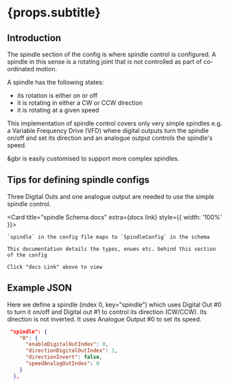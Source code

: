 

# {props.subtitle}

## Introduction

The spindle section of the config is where spindle control is configured. A spindle in this sense is a rotating joint that is not controlled as part of co-ordinated motion.

A spindle has the following states:
* its rotation is either on or off
* it is rotating in either a CW or CCW direction
* it is rotating at a given speed

This implementation of spindle control covers only very simple spindles e.g. a Variable Frequency Drive (VFD) where digital outputs turn the spindle on/off and set its direction and an analogue output controls the spindle's speed.

&gbr is easily customised to support more complex spindles.

## Tips for defining spindle configs

Three Digital Outs and one analogue output are needed to use the simple spindle control.

<Card title="spindle Schema docs" extra={<Link to="/docs/gbc/schema/SpindleConfig">docs link</Link>} style={{ width: '100%' }}>

    `spindle` in the config file maps to `SpindleConfig` in the schema

    This documentation details the types, enums etc. behind this section of the config

    Click "docs Link" above to view
</Card>

## Example JSON

Here we define a spindle (index 0, key="spindle") which uses Digital Out #0 to turn it on/off and Digital out #1 to control its direction (CW/CCW). Its direction is not inverted. It uses Analogue Output #0 to set its speed.

```json
 "spindle": {
    "0": {
      "enableDigitalOutIndex": 0,
      "directionDigitalOutIndex": 1,
      "directionInvert": false,
      "speedAnalogOutIndex": 0
    }
  },
```

